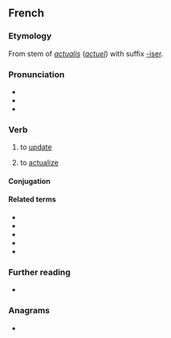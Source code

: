 ==French==

===Etymology===
From stem of {{etyl|la|fr}} ''[[actualis]]'' (''[[actuel]]'') with suffix [[-iser]].

===Pronunciation===
* {{fr-IPA}}
* {{rhymes|e|lang=fr}}
* {{homophones|actualisai|actualisé|actualisée|actualisées|actualisés|actualisez|lang=fr}}

===Verb===
{{fr-verb}}

# to [[update]] {{gloss|make something up to date}}
# {{lb|fr|philosophy}} to [[actualize]]

====Conjugation====
{{fr-conj-auto}}

====Related terms====
* {{l|fr|actualisable}}
* {{l|fr|actualisation}}
* {{l|fr|actualité}}
* {{l|fr|actuel}}
* {{l|fr|actuellement}}

===Further reading===
* {{R:TLFi}}

===Anagrams===
* {{l|fr|actuariels}}